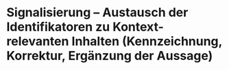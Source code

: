 # Signalisierung – Austausch der Identifikatoren zu Kontext-relevanten Inhalten (Kennzeichnung, Korrektur, Ergänzung der Aussage)
